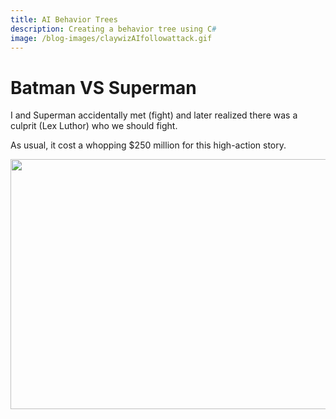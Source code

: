 ```yaml
---
title: AI Behavior Trees
description: Creating a behavior tree using C#
image: /blog-images/claywizAIfollowattack.gif
---
```




<TitleBar title="AI Behavior Trees" link="/blog"/>


# Batman VS Superman

I and Superman accidentally met (fight) and later realized there was a culprit (Lex Luthor) who we should fight.

As usual, it cost a whopping $250 million for this high-action story.


<Image src="/blog-images/claywizAIfollowattack.gif" width='600' height='400'/>
